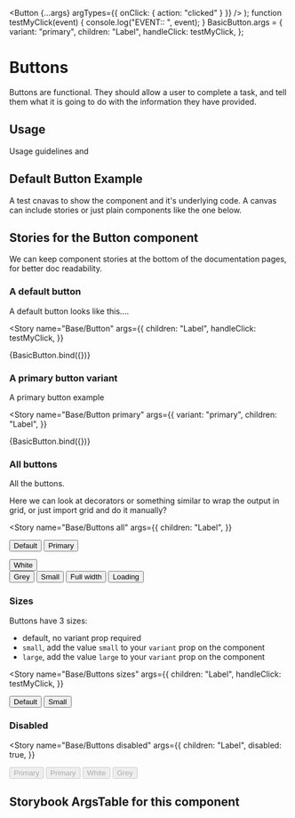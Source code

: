 
  <Button {...args} argTypes={{ onClick: { action: "clicked" } }} />
);
function testMyClick(event) {
  console.log("EVENT:: ", event);
}
BasicButton.args = {
  variant: "primary",
  children: "Label",
  handleClick: testMyClick,
};

<Meta title="Elements/Button" component={Button} />

# Buttons

Buttons are functional. They should allow a user to complete a task, and tell them what it is going to do with the information they have provided.

## Usage

Usage guidelines and

## Default Button Example

A test cnavas to show the component and it's underlying code.
A canvas can include stories or just plain components like the one below.

<Canvas>
  <BasicButton children="Default button" />
</Canvas>

## Stories for the Button component

We can keep component stories at the bottom of the documentation pages, for better doc readability.

### A default button

A default button looks like this....

<Story
  name="Base/Button"
  args={{
    children: "Label",
    handleClick: testMyClick,
  }}
>
  {BasicButton.bind({})}
</Story>

### A primary button variant

A primary button example

<Story
  name="Base/Button primary"
  args={{
    variant: "primary",
    children: "Label",
  }}
>
  {BasicButton.bind({})}
</Story>

### All buttons

All the buttons.

Here we can look at decorators or something similar to wrap the output in grid, or just import grid and do it manually?

<Story
  name="Base/Buttons all"
  args={{
    children: "Label",
  }}
>
  <Button>Default</Button>
  <Button variant="primary">Primary</Button>
  <div
    style={{ background: "grey", display: "inline-block", padding: ".25rem" }}
  >
    <Button variant="white">White</Button>
  </div>
  <Button variant="grey">Grey</Button>
  <Button size="small">Small</Button>
  <Button fullWidth>Full width</Button>
  <Button isLoading>Loading</Button>
</Story>

### Sizes

Buttons have 3 sizes:

- default, no variant prop required
- `small`, add the value `small` to your `variant` prop on the component
- `large`, add the value `large` to your `variant` prop on the component

<Story
  name="Base/Buttons sizes"
  args={{
    children: "Label",
    handleClick: testMyClick,
  }}
>
  <Button handleClick={testMyClick}>Default</Button>
  <Button size="small">Small</Button>
</Story>

### Disabled

<Story
  name="Base/Buttons disabled"
  args={{
    children: "Label",
    disabled: true,
  }}
>
  <Button disabled>Primary</Button>
  <Button variant="primary" disabled>
    Primary
  </Button>
  <Button variant="white" disabled>
    White
  </Button>
  <Button variant="grey" disabled>
    Grey
  </Button>
</Story>

## Storybook ArgsTable for this component

<ArgsTable of={Button} />
